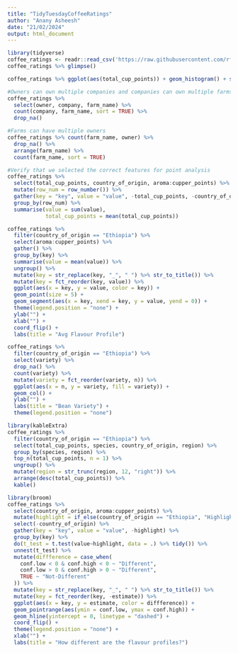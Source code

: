 ```yaml
---
title: "TidyTuesdayCoffeeRatings"
author: "Anany Asheesh"
date: "21/02/2024"
output: html_document
---
```



```r
library(tidyverse)
coffee_ratings <- readr::read_csv('https://raw.githubusercontent.com/rfordatascience/tidytuesday/master/data/2020/2020-07-07/coffee_ratings.csv')
coffee_ratings %>% glimpse()
```


```r
coffee_ratings %>% ggplot(aes(total_cup_points)) + geom_histogram() + scale_x_log10()
```



```r
#Owners can own multiple companies and companies can own multiple farms 
coffee_ratings %>%
  select(owner, company, farm_name) %>% 
  count(company, farm_name, sort = TRUE) %>% 
  drop_na()
```
```r
#Farms can have multiple owners 
coffee_ratings %>% count(farm_name, owner) %>% 
  drop_na() %>% 
  arrange(farm_name) %>% 
  count(farm_name, sort = TRUE)
```

```r
#Verify that we selected the correct features for point analysis
coffee_ratings %>% 
  select(total_cup_points, country_of_origin, aroma:cupper_points) %>% 
  mutate(row_num = row_number()) %>% 
  gather(key = "key", value = "value", -total_cup_points, -country_of_origin, -row_num) %>% 
  group_by(row_num) %>% 
  summarise(value = sum(value),
            total_cup_points = mean(total_cup_points))
```

```r
coffee_ratings %>% 
  filter(country_of_origin == "Ethiopia") %>% 
  select(aroma:cupper_points) %>% 
  gather() %>% 
  group_by(key) %>% 
  summarise(value = mean(value)) %>% 
  ungroup() %>% 
  mutate(key = str_replace(key, "_", " ") %>% str_to_title()) %>% 
  mutate(key = fct_reorder(key, value)) %>% 
  ggplot(aes(x = key, y = value, color = key)) + 
  geom_point(size = 5) + 
  geom_segment(aes(x = key, xend = key, y = value, yend = 0)) + 
  theme(legend.position = "none") + 
  ylab("") + 
  xlab("") + 
  coord_flip() + 
  labs(title = "Avg Flavour Profile")
```

```r
coffee_ratings %>% 
  filter(country_of_origin == "Ethiopia") %>% 
  select(variety) %>% 
  drop_na() %>% 
  count(variety) %>% 
  mutate(variety = fct_reorder(variety, n)) %>% 
  ggplot(aes(x = n, y = variety, fill = variety)) + 
  geom_col() + 
  ylab("") + 
  labs(title = "Bean Variety") + 
  theme(legend.position = "none")
```

```r
library(kableExtra)
coffee_ratings %>% 
  filter(country_of_origin == "Ethiopia") %>% 
  select(total_cup_points, species, country_of_origin, region) %>% 
  group_by(species, region) %>% 
  top_n(total_cup_points, n = 1) %>% 
  ungroup() %>% 
  mutate(region = str_trunc(region, 12, "right")) %>% 
  arrange(desc(total_cup_points)) %>% 
  kable()
```

```r
library(broom)
coffee_ratings %>% 
  select(country_of_origin, aroma:cupper_points) %>% 
  mutate(highlight = if_else(country_of_origin == "Ethiopia", "Highlight", "No-Highlight")) %>% 
  select(-country_of_origin) %>% 
  gather(key = "key", value = "value", -highlight) %>% 
  group_by(key) %>% 
  do(t_test = t.test(value~highlight, data = .) %>% tidy()) %>% 
  unnest(t_test) %>% 
  mutate(diffference = case_when(
    conf.low < 0 & conf.high < 0 ~ "Different",
    conf.low > 0 & conf.high > 0 ~ "Different",
    TRUE ~ "Not-Different"
  )) %>% 
  mutate(key = str_replace(key, "_", " ") %>% str_to_title()) %>% 
  mutate(key = fct_reorder(key, -estimate)) %>% 
  ggplot(aes(x = key, y = estimate, color = diffference)) + 
  geom_pointrange(aes(ymin = conf.low, ymax = conf.high)) + 
  geom_hline(yintercept = 0, linetype = "dashed") + 
  coord_flip() + 
  theme(legend.position = "none") + 
  xlab("") + 
  labs(title = "How different are the flavour profiles?")
```
